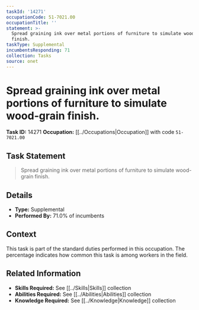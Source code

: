 ```yaml
---
taskId: '14271'
occupationCode: 51-7021.00
occupationTitle: ''
statement: >-
  Spread graining ink over metal portions of furniture to simulate wood-grain
  finish.
taskType: Supplemental
incumbentsResponding: 71
collection: Tasks
source: onet
---
```

# Spread graining ink over metal portions of furniture to simulate wood-grain finish.

**Task ID:** 14271
**Occupation:** [[../Occupations|Occupation]] with code `51-7021.00`

## Task Statement

> Spread graining ink over metal portions of furniture to simulate wood-grain finish.

## Details

- **Type:** Supplemental
- **Performed By:** 71.0% of incumbents

## Context

This task is part of the standard duties performed in this occupation. The percentage indicates how common this task is among workers in the field.

## Related Information

- **Skills Required:** See [[../Skills|Skills]] collection
- **Abilities Required:** See [[../Abilities|Abilities]] collection
- **Knowledge Required:** See [[../Knowledge|Knowledge]] collection
